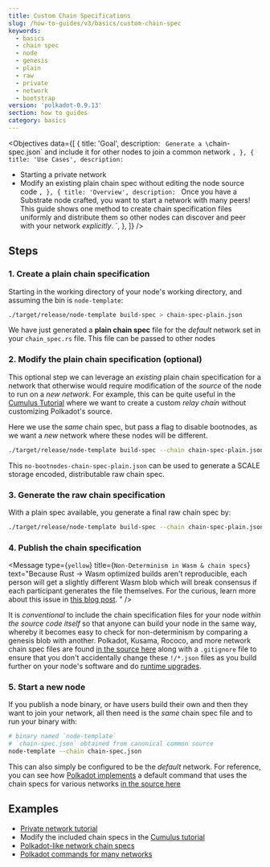 ```yaml
---
title: Custom Chain Specifications
slug: /how-to-guides/v3/basics/custom-chain-spec
keywords:
  - basics
  - chain spec
  - node
  - genesis
  - plain
  - raw
  - private
  - network
  - bootstrap
version: 'polkadot-0.9.13'
section: how to guides
category: basics
---
```


<Objectives
  data={[
    {
      title: 'Goal',
      description: `
Generate a \`chain-spec.json\` and include it for other nodes to join a common network
      `,
    },
    {
      title: 'Use Cases',
      description: `
- Starting a private network
- Modify an existing plain chain spec without editing the node source code
      `,
    },
    {
      title: 'Overview',
      description: `
Once you have a Substrate node crafted, you want to start a network with many peers!
This guide shows one method to create chain specification files uniformly and distribute them so other nodes can discover and peer with your network _explicitly_.
      `,
    },
  ]}
/>

## Steps

### 1. Create a plain chain specification

Starting in the working directory of your node's working directory, and assuming the bin is `node-template`:

```bash
./target/release/node-template build-spec > chain-spec-plain.json
```

We have just generated a **plain chain spec** file for the _default_ network set in your
`chain_spec.rs` file. This file can be passed to other nodes

### 2. Modify the plain chain specification (optional)

This optional step we can leverage an _existing_ plain chain specification for a network that otherwise would require modification of the _source_ of the node to run on a _new network_.
For example, this can be quite useful in the [Cumulus Tutorial](/tutorials/v3/cumulus/start-relay) where we want to create a custom _relay chain_ without customizing Polkadot's source.

Here we use the _same_ chain spec, but pass a flag to disable bootnodes, as we want a _new_ network where these nodes will be different.

```bash
./target/release/node-template build-spec --chain chain-spec-plain.json --raw --disable-default-bootnode > no-bootnodes-chain-spec-plain.json
```

This `no-bootnodes-chain-spec-plain.json` can be used to generate a SCALE storage encoded, distributable raw chain spec.

### 3. Generate the raw chain specification

With a plain spec available, you generate a final raw chain spec by:

```bash
./target/release/node-template build-spec --chain chain-spec-plain.json --raw > chain-spec.json
```

### 4. Publish the chain specification

<Message
  type={`yellow`}
  title={`Non-Determinism in Wasm & chain specs`}
  text="Because Rust -> Wasm optimized builds aren't reproducible, each person will get a slightly
    different Wasm blob which will break consensus if each participant generates the file themselves.
    For the curious, learn more about this issue in
    [this blog post](https://dev.to/gnunicorn/hunting-down-a-non-determinism-bug-in-our-rust-wasm-build-4fk1).
    "
/>

It is _conventional_ to include the chain specification files for your node _within the source code itself_ so that anyone can build your node in the same way, whereby it becomes easy to check for non-determinism by comparing a genesis blob with another.
Polkadot, Kusama, Rococo, and more network chain spec files are found [in the source here](https://github.com/paritytech/polkadot/tree/master/node/service/res) along with a `.gitignore` file to ensure that you don't accidentally change these `!/*.json` files as you build further on your node's software and do [runtime upgrades](/tutorials/v3/forkless-upgrades).

### 5. Start a new node

If you publish a node binary, or have users build their own and then they want to join your network, all then need is the _same_ chain spec file and to run your binary with:

```bash
# binary named `node-template`
# `chain-spec.json` obtained from canonical common source
node-template --chain chain-spec.json
```

This can also simply be configured to be the _default_ network.
For reference, you can see how [Polkadot implements](https://github.com/paritytech/polkadot/commits/master/cli/src/command.rs) a default command that uses the chain specs for various networks [in the source here](https://github.com/paritytech/polkadot/tree/master/node/service/res)

## Examples

- [Private network tutorial](/tutorials/v3/private-network#add-keys-to-keystore)
- Modify the included chain specs in the [Cumulus tutorial](/tutorials/v3/cumulus/start-relay)
- [Polkadot-like network chain specs](https://github.com/paritytech/polkadot/tree/master/node/service/res)
- [Polkadot commands for many networks](https://github.com/paritytech/polkadot/commits/master/cli/src/command.rs)
